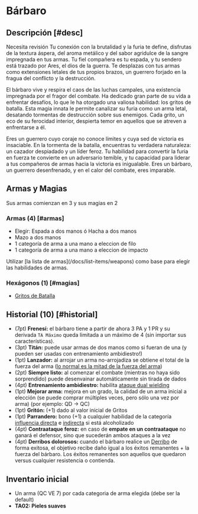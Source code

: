

# Bárbaro

<Bleed>
  <Screenshot src={barbPic} alt="placeholder" full />
</Bleed>

## Descripción [#desc]

<Callout type="warning" emoji="🔎">
  Necesita revisión
</Callout>
Tu conexión con la brutalidad y la furia te define, disfrutas de la textura áspera,
del aroma metálico y del sabor agridulce de la sangre impregnada en tus armas. Tu
fiel compañera es tu espada, y tu sendero está trazado por Ares, el dios de la guerra.
Te desplazas con tus armas como extensiones letales de tus propios brazos, un guerrero
forjado en la fragua del conflicto y la destrucción.

El bárbaro vive y respira el caos de las luchas campales, una existencia impregnada
por el fragor del combate. Ha dedicado gran parte de su vida a enfrentar desafíos,
lo que le ha otorgado una valiosa habilidad: los gritos de batalla. Esta magia innata
le permite canalizar su furia como un arma letal, desatando tormentas de destrucción
sobre sus enemigos. Cada grito, un eco de su ferocidad interior, despierta temor
en aquellos que se atreven a enfrentarse a él.

Eres un guerrero cuyo coraje no conoce límites y cuya sed de victoria es insaciable.
En la tormenta de la batalla, encuentras tu verdadera naturaleza: un cazador despiadado
y un líder feroz. Tu habilidad para convertir la furia en fuerza te convierte en
un adversario temible, y tu capacidad para liderar a tus compañeros de armas hacia
la victoria es inigualable. Eres un bárbaro, un guerrero desenfrenado, y en el calor
del combate, eres imparable.

## Armas y Magias

Sus armas comienzan en 3 y sus magias en 2

### Armas (4) [#armas]

- Elegir: Espada a dos manos ó Hacha a dos manos
- Mazo a dos manos
- 1 categoría de arma a una mano a eleccion de filo
- 1 categoría de arma a una mano a eleccion de impacto

<Callout type="info" emoji="🔎">
  Utilizar [la lista de armas](/docs/list-items/weapons) como base para elegir las habilidades de armas.
</Callout>

### Hexágonos (1) [#magias]

- [Gritos de Batalla](/docs/list-hexagons/e28)

## Historial (10) [#historial]

- (7pt) **Frenesí:** <Pill type="p"/> el bárbaro tiene a partir de ahora 3 PA y 1 PR y su derivada `TA Máximo` queda limitada a un máximo de 4 (sin importar sus características).
- (3pt) **Titán:** <Pill type="c"/> puede usar armas de dos manos como si fueran de una (y pueden ser usadas con entrenamiento ambidiestro!)
- (1pt) **Lanzador:** <Pill type="u"/> al arrojar un arma no-arrojadiza se obtiene el total de la fuerza del arma ([lo normal es la mitad de la fuerza del arma](/docs/ruling-combat/04#4-7))
- (2pt) **Siempre listo:** <Pill type="c"/> al comenzar el combate (mientras no haya sido sorprendido) puede desenvainar automáticamente sin tirada de dados
- (4pt) **Entrenamiento ambidiestro:** <Pill type="u"/> habilita [ataque dual wielding](/docs/ruling-combat/04#4-5)
- (1pt) **Mejorar arma:** <Pill type="u"/> mejora en un grado, la calidad de un arma inicial a elección (se puede comprar múltiples veces, pero sólo una vez por arma) (por ejemplo: QD -> QC)
- (1pt) **Gritón:** <Pill type="p"/> (+1) dado al valor inicial de Gritos
- (1pt) **Parrandero:** bono (+1) a cualquier habilidad de la categoría [influencia directa](/docs/list-skills/individual#cat-influ-directa) e [indirecta](/docs/list-skills/individual#cat-influ-sutil) si está alcoholizado
- (4pt) **Contraataque feroz:** <Pill type="p"/> en caso de **empate en un contraataque** no ganará el defensor, sino que sucederán ambos ataques a la vez
- (4pt) **Derribos dolorosos:** <Pill type="u"/> cuando el bárbaro realice un [Derribo](pages/docs/ruling-combat/03#3-6) de forma exitosa, el objetivo recibe daño igual a los éxitos remanentes + la fuerza del bárbaro. Los éxitos remanentes son aquellos que quedaron versus cualquier resistencia o contienda.

## Inventario inicial

- Un arma (QC VE 7) por cada categoria de arma elegida (debe ser la default)
- **TA02: Pieles suaves**